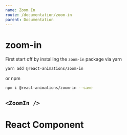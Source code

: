 ```yaml
---
name: Zoom In
route: /documentation/zoom-in
parent: Documentation
---
```


# zoom-in

First start off by installing the `zoom-in` package via yarn

```bash
yarn add @react-animations/zoom-in
```

or npm

```bash
npm i @react-animations/zoom-in --save
```


## `<ZoomIn />`

<Playground>
  <ZoomIn>
    <div
      style={{
        maxWidth: 300,
        boxShadow: "rgba(0, 0, 0, 0.2) 0px 0px 10px",
        backgroundColor: "white",
        textAlign: "center",
        borderRadius: 4,
        padding: 8,
        marginTop: 8,
        width: 300
      }}
    >
      <h1>React Component</h1>
    </div>
  </ZoomIn>
</Playground>
